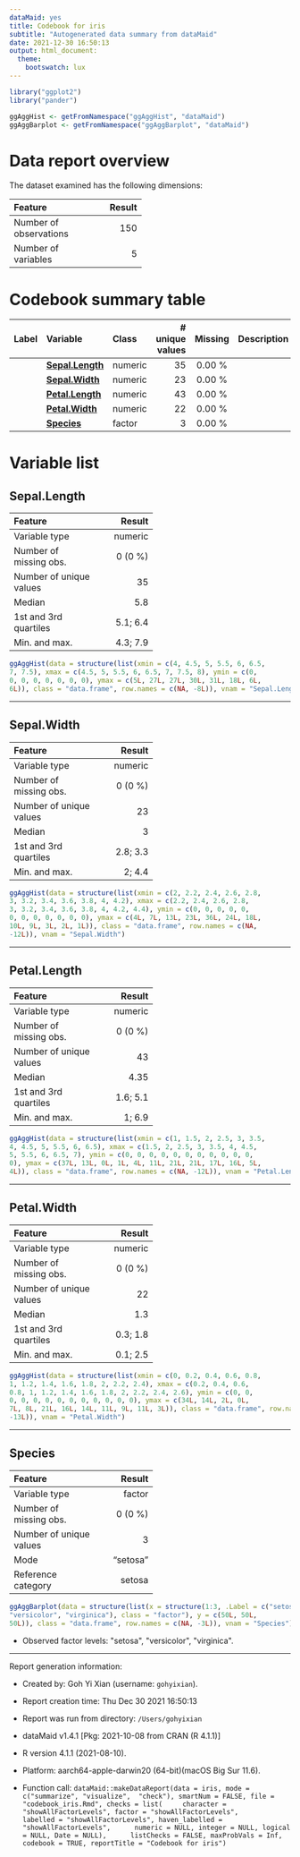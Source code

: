 ```yaml
---
dataMaid: yes
title: Codebook for iris
subtitle: "Autogenerated data summary from dataMaid"
date: 2021-12-30 16:50:13
output: html_document:
  theme:
    bootswatch: lux
---
```

```r
library("ggplot2")
library("pander")
```

```r
ggAggHist <- getFromNamespace("ggAggHist", "dataMaid")
ggAggBarplot <- getFromNamespace("ggAggBarplot", "dataMaid")
```

# Data report overview
The dataset examined has the following dimensions:


---------------------------------
Feature                    Result
------------------------ --------
Number of observations        150

Number of variables             5
---------------------------------




# Codebook summary table

-------------------------------------------------------------------------
Label   Variable             Class       # unique  Missing  Description  
                                           values                        
------- -------------------- --------- ---------- --------- -------------
        **[Sepal.Length]**   numeric           35  0.00 %                

        **[Sepal.Width]**    numeric           23  0.00 %                

        **[Petal.Length]**   numeric           43  0.00 %                

        **[Petal.Width]**    numeric           22  0.00 %                

        **[Species]**        factor             3  0.00 %                
-------------------------------------------------------------------------




# Variable list
## Sepal.Length

<div class = "row">
<div class = "col-lg-8">

------------------------------------
Feature                       Result
------------------------- ----------
Variable type                numeric

Number of missing obs.       0 (0 %)

Number of unique values           35

Median                           5.8

1st and 3rd quartiles       5.1; 6.4

Min. and max.               4.3; 7.9
------------------------------------


</div>
<div class = "col-lg-4">
```r
ggAggHist(data = structure(list(xmin = c(4, 4.5, 5, 5.5, 6, 6.5, 
7, 7.5), xmax = c(4.5, 5, 5.5, 6, 6.5, 7, 7.5, 8), ymin = c(0, 
0, 0, 0, 0, 0, 0, 0), ymax = c(5L, 27L, 27L, 30L, 31L, 18L, 6L, 
6L)), class = "data.frame", row.names = c(NA, -8L)), vnam = "Sepal.Length")
```

</div>
</div>




---

## Sepal.Width

<div class = "row">
<div class = "col-lg-8">

------------------------------------
Feature                       Result
------------------------- ----------
Variable type                numeric

Number of missing obs.       0 (0 %)

Number of unique values           23

Median                             3

1st and 3rd quartiles       2.8; 3.3

Min. and max.                 2; 4.4
------------------------------------


</div>
<div class = "col-lg-4">
```r
ggAggHist(data = structure(list(xmin = c(2, 2.2, 2.4, 2.6, 2.8, 
3, 3.2, 3.4, 3.6, 3.8, 4, 4.2), xmax = c(2.2, 2.4, 2.6, 2.8, 
3, 3.2, 3.4, 3.6, 3.8, 4, 4.2, 4.4), ymin = c(0, 0, 0, 0, 0, 
0, 0, 0, 0, 0, 0, 0), ymax = c(4L, 7L, 13L, 23L, 36L, 24L, 18L, 
10L, 9L, 3L, 2L, 1L)), class = "data.frame", row.names = c(NA, 
-12L)), vnam = "Sepal.Width")
```

</div>
</div>




---

## Petal.Length

<div class = "row">
<div class = "col-lg-8">

------------------------------------
Feature                       Result
------------------------- ----------
Variable type                numeric

Number of missing obs.       0 (0 %)

Number of unique values           43

Median                          4.35

1st and 3rd quartiles       1.6; 5.1

Min. and max.                 1; 6.9
------------------------------------


</div>
<div class = "col-lg-4">
```r
ggAggHist(data = structure(list(xmin = c(1, 1.5, 2, 2.5, 3, 3.5, 
4, 4.5, 5, 5.5, 6, 6.5), xmax = c(1.5, 2, 2.5, 3, 3.5, 4, 4.5, 
5, 5.5, 6, 6.5, 7), ymin = c(0, 0, 0, 0, 0, 0, 0, 0, 0, 0, 0, 
0), ymax = c(37L, 13L, 0L, 1L, 4L, 11L, 21L, 21L, 17L, 16L, 5L, 
4L)), class = "data.frame", row.names = c(NA, -12L)), vnam = "Petal.Length")
```

</div>
</div>




---

## Petal.Width

<div class = "row">
<div class = "col-lg-8">

------------------------------------
Feature                       Result
------------------------- ----------
Variable type                numeric

Number of missing obs.       0 (0 %)

Number of unique values           22

Median                           1.3

1st and 3rd quartiles       0.3; 1.8

Min. and max.               0.1; 2.5
------------------------------------


</div>
<div class = "col-lg-4">
```r
ggAggHist(data = structure(list(xmin = c(0, 0.2, 0.4, 0.6, 0.8, 
1, 1.2, 1.4, 1.6, 1.8, 2, 2.2, 2.4), xmax = c(0.2, 0.4, 0.6, 
0.8, 1, 1.2, 1.4, 1.6, 1.8, 2, 2.2, 2.4, 2.6), ymin = c(0, 0, 
0, 0, 0, 0, 0, 0, 0, 0, 0, 0, 0), ymax = c(34L, 14L, 2L, 0L, 
7L, 8L, 21L, 16L, 14L, 11L, 9L, 11L, 3L)), class = "data.frame", row.names = c(NA, 
-13L)), vnam = "Petal.Width")
```

</div>
</div>




---

## Species

<div class = "row">
<div class = "col-lg-8">

------------------------------------
Feature                       Result
------------------------- ----------
Variable type                 factor

Number of missing obs.       0 (0 %)

Number of unique values            3

Mode                        "setosa"

Reference category            setosa
------------------------------------


</div>
<div class = "col-lg-4">
```r
ggAggBarplot(data = structure(list(x = structure(1:3, .Label = c("setosa", 
"versicolor", "virginica"), class = "factor"), y = c(50L, 50L, 
50L)), class = "data.frame", row.names = c(NA, -3L)), vnam = "Species")
```

</div>
</div>


- Observed factor levels: \"setosa\", \"versicolor\", \"virginica\". 



---



Report generation information:

 *  Created by: Goh Yi Xian (username: `gohyixian`).

 *  Report creation time: Thu Dec 30 2021 16:50:13

 *  Report was run from directory: `/Users/gohyixian`

 *  dataMaid v1.4.1 [Pkg: 2021-10-08 from CRAN (R 4.1.1)]

 *  R version 4.1.1 (2021-08-10).

 *  Platform: aarch64-apple-darwin20 (64-bit)(macOS Big Sur 11.6).

 *  Function call: `dataMaid::makeDataReport(data = iris, mode = c("summarize", "visualize", 
"check"), smartNum = FALSE, file = "codebook_iris.Rmd", checks = list(
    character = "showAllFactorLevels", factor = "showAllFactorLevels", 
    labelled = "showAllFactorLevels", haven_labelled = "showAllFactorLevels", 
    numeric = NULL, integer = NULL, logical = NULL, Date = NULL), 
    listChecks = FALSE, maxProbVals = Inf, codebook = TRUE, reportTitle = "Codebook for iris")`

